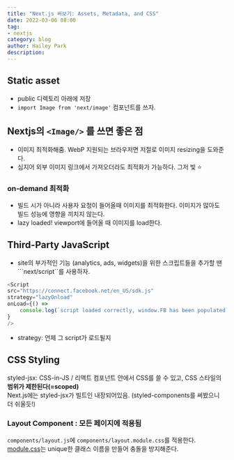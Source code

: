 ```yaml
---
title: "Next.js 써보기: Assets, Metadata, and CSS"
date: 2022-03-06 08:00
tag:
- nextjs
category: blog
author: Hailey Park
description: 
---
```


## Static asset

- public 디렉토리 아래에 저장
- ```import Image from 'next/image'``` 컴포넌트를 쓰자.

## Nextjs의 ```<Image/>``` 를 쓰면 좋은 점

- 이미지 최적화해줌. WebP 지원되는 브라우저면 저절로 이미지 resizing을 도와준다.
- 심지어 외부 이미지 링크에서 가져오더라도 최적화가 가능하다. 그저 빛 ⭐️

### on-demand 최적화

- 빌드 시가 아니라 사용자 요청이 들어올때 이미지를 최적화한다. 이미지가 많아도 빌드 성능에 영향을 끼치지 않는다.
- lazy loaded! viewport에 들어올 때 이미지를 load한다.

## Third-Party JavaScript

- site의 부가적인 기능 (analytics, ads, widgets)을 위한 스크립트들을 추가할 땐  ```next/script``를 사용하자. 

```js
<Script
src="https://connect.facebook.net/en_US/sdk.js"
strategy="lazyOnload"
onLoad={() =>
    console.log(`script loaded correctly, window.FB has been populated`)
}
/>
```

- strategy: 언제 그 script가 로드될지

## CSS Styling

styled-jsx: CSS-in-JS / 리액트 컴포넌트 안에서 CSS를 쓸 수 있고, CSS 스타일의 **범위가 제한된다(=scoped)**  
Next.js에는 styled-jsx가 빌트인 내장되어있음. (styled-components를 써봤으니 더 쉬울듯!)

### Layout Component : 모든 페이지에 적용됨

`components/layout.js`에 `components/layout.module.css`를 적용한다.  
[module.css](https://nextjs.org/docs/basic-features/built-in-css-support#adding-component-level-css)는 unique한 클래스 이름을 만들어 충돌을 방지해준다.
